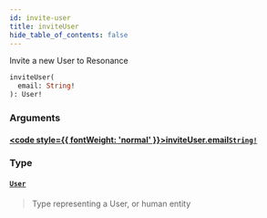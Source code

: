 ```yaml
---
id: invite-user
title: inviteUser
hide_table_of_contents: false
---
```








Invite a new User to Resonance

```graphql
inviteUser(
  email: String!
): User!
```


### Arguments

#### [<code style={{ fontWeight: 'normal' }}>inviteUser.<b>email</b></code>](#)<Bullet />[`String!`](/adminidentity/api/graphql-admin/reference/scalars/string) <Badge class="secondary" text="non-null"/> <Badge class="secondary" text="scalar"/>
> 
> 

### Type

#### [`User`](/adminidentity/api/graphql-admin/reference/objects/user) <Badge class="secondary" text="object"/>
> Type representing a User, or human entity
> 





